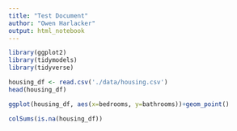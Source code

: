 ```yaml
---
title: "Test Document"
author: "Owen Harlacker"
output: html_notebook
---
```


```r
library(ggplot2)
library(tidymodels)
library(tidyverse)
```
```r
housing_df <- read.csv('./data/housing.csv')
head(housing_df)
```
```r
ggplot(housing_df, aes(x=bedrooms, y=bathrooms))+geom_point()
```
```r
colSums(is.na(housing_df))
```
